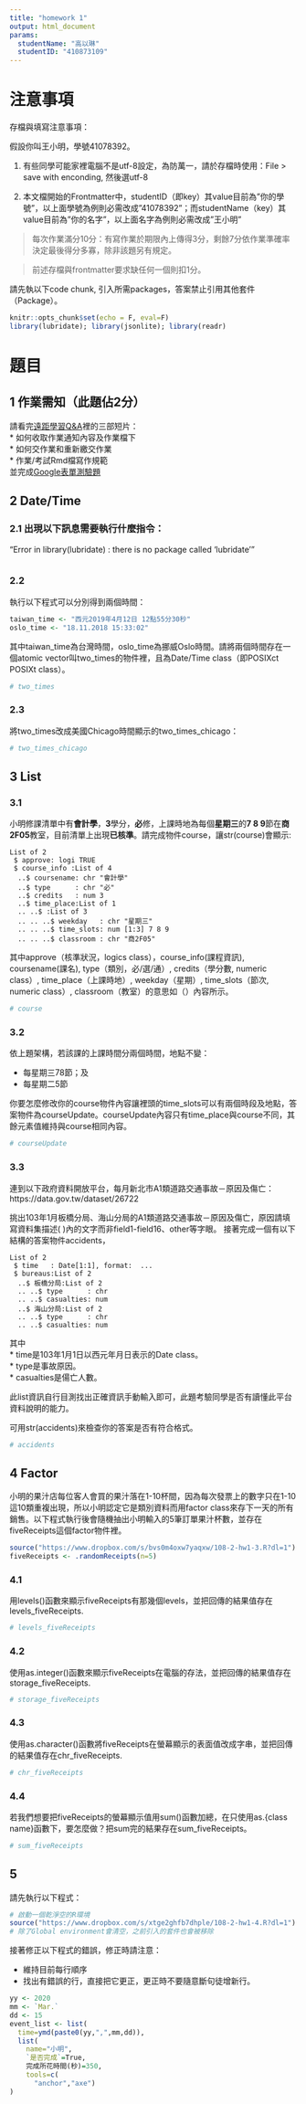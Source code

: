 ```yaml
---
title: "homework 1"
output: html_document
params:
  studentName: "高以琳"
  studentID: "410873109"
---
```


# 注意事項

存檔與填寫注意事項：

假設你叫王小明，學號41078392。

  1. 有些同學可能家裡電腦不是utf-8設定，為防萬一，請於存檔時使用：File > save with enconding, 然後選utf-8

  2. 本文檔開始的Frontmatter中，studentID（即key）其value目前為"你的學號"，以上面學號為例則必需改成"41078392"；而studentName（key）其value目前為"你的名字"，以上面名字為例則必需改成"王小明"
  
> 每次作業滿分10分：有寫作業於期限內上傳得3分，剩餘7分依作業準確率決定最後得分多寡，除非該題另有規定。

> 前述存檔與frontmatter要求缺任何一個則扣1分。

請先執以下code chunk, 引入所需packages，答案禁止引用其他套件（Package）。
```r
knitr::opts_chunk$set(echo = F, eval=F)
library(lubridate); library(jsonlite); library(readr)
```

# 題目

## 1 作業需知（此題佔2分）
請看完[遠距學習Q&A](https://vimeo.com/showcase/6955130)裡的三部短片：  
  * 如何收取作業通知內容及作業檔下  
  * 如何交作業和重新繳交作業  
  * 作業/考試Rmd檔寫作規範  
並完成[Google表單測驗題](https://forms.gle/KGcnWeVFE3w6mkU56)

## 2 Date/Time

### 2.1 出現以下訊息需要執行什麼指令：
"Error in library(lubridate) : there is no package called ‘lubridate’"

```r

```

### 2.2
執行以下程式可以分別得到兩個時間：
```r
taiwan_time <- "西元2019年4月12日 12點55分30秒"
oslo_time <- "18.11.2018 15:33:02"
```

其中taiwan_time為台灣時間，oslo_time為挪威Oslo時間。請將兩個時間存在一個atomic vector叫two_times的物件裡，且為Date/Time class（即POSIXct POSIXt class）。

```r
# two_times
```

### 2.3
將two_times改成美國Chicago時間顯示的two_times_chicago：

```r
# two_times_chicago
```

## 3 List

### 3.1
小明修課清單中有**會計學**，**3**學分，**必**修，上課時地為每個**星期三**的**7 8 9**節在**商2F05**教室，目前清單上出現**已核準**。請完成物件course，讓str(course)會顯示:  
```
List of 2
 $ approve: logi TRUE
 $ course_info :List of 4
  ..$ coursename: chr "會計學"
  ..$ type      : chr "必"
  ..$ credits   : num 3
  ..$ time_place:List of 1
  .. ..$ :List of 3
  .. .. ..$ weekday   : chr "星期三"
  .. .. ..$ time_slots: num [1:3] 7 8 9
  .. .. ..$ classroom : chr "商2F05"
```

其中approve（核準狀況，logics class），course_info(課程資訊), coursename(課名), type（類別，必/選/通）, credits（學分數, numeric class）, time_place（上課時地）, weekday（星期）, time_slots（節次, numeric class）, classroom（教室）的意思如（）內容所示。

```r
# course
```

### 3.2
依上題架構，若該課的上課時間分兩個時間，地點不變：

  * 每星期三78節；及  
  * 每星期二5節
  
你要怎麼修改你的course物件內容讓裡頭的time_slots可以有兩個時段及地點，答案物件為courseUpdate。courseUpdate內容只有time_place與course不同，其餘元素值維持與course相同內容。

```r
# courseUpdate
```

### 3.3
連到以下政府資料開放平台，每月新北市A1類道路交通事故－原因及傷亡：
https://data.gov.tw/dataset/26722

挑出103年1月板橋分局、海山分局的A1類道路交通事故－原因及傷亡，原因請填寫資料集描述(  )內的文字而非field1-field16、other等字眼。 接著完成一個有以下結構的答案物件accidents，  
```
List of 2
 $ time   : Date[1:1], format:  ...
 $ bureaus:List of 2
  ..$ 板橋分局:List of 2
  .. ..$ type      : chr 
  .. ..$ casualties: num 
  ..$ 海山分局:List of 2
  .. ..$ type      : chr 
  .. ..$ casualties: num 
```   
其中  
  * time是103年1月1日以西元年月日表示的Date class。  
  * type是事故原因。  
  * casualties是偒亡人數。  

此list資訊自行目測找出正確資訊手動輸入即可，此題考驗同學是否有讀懂此平台資料說明的能力。

可用str(accidents)來檢查你的答案是否有符合格式。
```r
# accidents
```


## 4 Factor

小明的果汁店每位客人會買的果汁落在1-10杯間，因為每次發票上的數字只在1-10這10類重複出現，所以小明認定它是類別資料而用factor class來存下一天的所有銷售。以下程式執行後會隨機抽出小明輸入的5筆訂單果汁杯數，並存在fiveReceipts這個factor物件裡。

```r
source("https://www.dropbox.com/s/bvs0m4oxw7yaqxw/108-2-hw1-3.R?dl=1")
fiveReceipts <- .randomReceipts(n=5)
```

### 4.1
用levels()函數來顯示fiveReceipts有那幾個levels，並把回傳的結果值存在levels_fiveReceipts. 

```r
# levels_fiveReceipts
```
### 4.2
使用as.integer()函數來顯示fiveReceipts在電腦的存法，並把回傳的結果值存在storage_fiveReceipts. 
```r
# storage_fiveReceipts
```

### 4.3
使用as.character()函數將fiveReceipts在螢幕顯示的表面值改成字串，並把回傳的結果值存在chr_fiveReceipts.
```r
# chr_fiveReceipts
```
### 4.4
若我們想要把fiveReceipts的螢幕顯示值用sum()函數加總，在只使用as.{class name}函數下，要怎麼做？把sum完的結果存在sum_fiveReceipts。
```r
# sum_fiveReceipts
```

## 5
請先執行以下程式： 
```r
# 啟動一個乾淨空的R環境
source("https://www.dropbox.com/s/xtge2ghfb7dhple/108-2-hw1-4.R?dl=1") 
# 除了Global environment會清空，之前引入的套件也會被移除
```

接著修正以下程式的錯誤，修正時請注意：

  * 維持目前每行順序  
  * 找出有錯誤的行，直接把它更正，更正時不要隨意斷句徒增新行。

```r
yy <- 2020
mm <- `Mar.`
dd <- 15
event_list <- list(
  time=ymd(paste0(yy,",",mm,dd)),
  list(
    name="小明",
    `是否完成`=True,
    完成所花時間(秒)=350,
    tools=c(
      "anchor","axe")
)
```